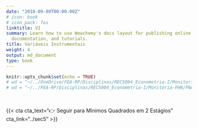 ```yaml
---
date: "2018-09-09T00:00:00Z"
# icon: book
# icon_pack: fas
linktitle: VI
summary: Learn how to use Wowchemy's docs layout for publishing online courses, software
  documentation, and tutorials.
title: Variáveis Instrumentais
weight: 4
output: md_document
type: book
---
```


```r
knitr::opts_chunk$set(echo = TRUE)
# wd = "~/../OneDrive/FEA-RP/Disciplinas/REC5004_Econometria-I/Monitoria-FHN/PNADc" # Aspire
# wd = "~/../FEA-RP/Disciplinas/REC5004_Econometria-I/Monitoria-FHN/PNADc" # Nitro
```



</br>

{{< cta cta_text="👉 Seguir para Mínimos Quadrados em 2 Estágios" cta_link="../sec5" >}}
